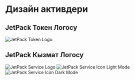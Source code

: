 # Дизайн активдери

## JetPack Токен Логосу

![JetPack Token Logo](/images/jetpack.svg)

## JetPack Кызмат Логосу

![JetPack Service Logo](/images/jetpack_image.png)
![JetPack Service Icon Light Mode](/images/jetpack_logo.svg)
![JetPack Service Icon Dark Mode](/images/jetpack_logo_dark.svg)